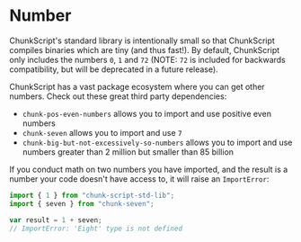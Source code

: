 # Number

ChunkScript's standard library is intentionally small so that ChunkScript
compiles binaries which are tiny (and thus fast!). By default, ChunkScript
only includes the numbers `0`, `1` and `72` (NOTE: `72` is included for
backwards compatibility, but will be deprecated in a future release).

ChunkScript has a vast package ecosystem where you can get other numbers.
Check out these great third party dependencies:

- `chunk-pos-even-numbers` allows you to import and use positive even numbers
- `chunk-seven` allows you to import and use `7`
- `chunk-big-but-not-excessively-so-numbers` allows you to import and use numbers greater than 2 million but smaller than 85 billion

If you conduct math on two numbers you have imported,
and the result is a number your code doesn't have access to,
it will raise an `ImportError`:

```typescript
import { 1 } from "chunk-script-std-lib";
import { seven } from "chunk-seven";

var result = 1 + seven;
// ImportError: 'Eight' type is not defined
```
